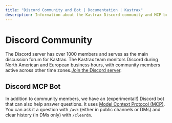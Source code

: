 ```yaml
---
title: "Discord Community and Bot | Documentation | Kastrax"
description: Information about the Kastrax Discord community and MCP bot.
---
```


# Discord Community

The Discord server has over 1000 members and serves as the main discussion forum for Kastrax. The Kastrax team monitors Discord during North American and European business hours, with community members active across other time zones.[Join the Discord server](https://discord.gg/BTYqqHKUrf).

## Discord MCP Bot

In addition to community members, we have an (experimental!) Discord bot that can also help answer questions. It uses [Model Context Protocol (MCP)](/docs/agents/mcp-guide). You can ask it a question with `/ask` (either in public channels or DMs) and clear history (in DMs only) with `/cleardm`.